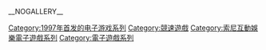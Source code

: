 {{Cat main}}

{{DEFAULTSORT:Gran Turismo}}
[[Category:1997年首发的电子游戏系列|Category:1997年首发的电子游戏系列]]
[[Category:競速遊戲|Category:競速遊戲]]
[[Category:索尼互動娛樂電子遊戲系列|Category:索尼互動娛樂電子遊戲系列]]
[[Category:電子遊戲系列|Category:電子遊戲系列]]

__NOGALLERY__